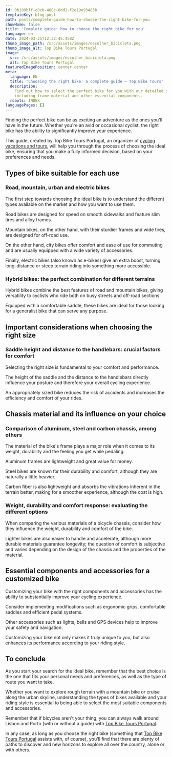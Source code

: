 ```yaml
---
id: 0b289bff-c0cb-468c-8dd2-f2e19e93485b
templateKey: blog-post
path: posts/complete-guide-how-to-choose-the-right-bike-for-you
showHome: false
title: 'Complete guide: how to choose the right bike for you'
language: en
date: 2024-03-25T12:32:45.458Z
thumb_image_path: /src/assets/images/escolher_bicicleta.png
thumb_image_alt: Top Bike Tours Portugal
image:
  src: /src/assets/images/escolher_bicicleta.png
  alt: Top Bike Tours Portugal
featuredImagePosition: center center
meta:
  language: EN
  title: 'Choosing the right bike: a complete guide – Top Bike Tours'
  description:
    Find out how to select the perfect bike for you with our detailed guide,
    including frame material and other essential components.
  robots: INDEX
languagePages: []
---
```


Finding the perfect bike can be as exciting an adventure as the ones you'll have
in the future. Whether you're an avid or occasional cyclist, the right bike has
the ability to significantly improve your experience.

This guide, created by Top Bike Tours Portugal, an organizer of
[cycling vacations and tours](https://topbiketoursportugal.com/), will help you
through the process of choosing the ideal bike, ensuring that you make a fully
informed decision, based on your preferences and needs.

## Types of bike suitable for each use

### Road, mountain, urban and electric bikes

The first step towards choosing the ideal bike is to understand the different
types available on the market and how you want to use them.

Road bikes are designed for speed on smooth sidewalks and feature slim tires and
alloy frames.

Mountain bikes, on the other hand, with their sturdier frames and wide tires,
are designed for off-road use.

On the other hand, city bikes offer comfort and ease of use for commuting and
are usually equipped with a wide variety of accessories.

Finally, electric bikes (also known as e-bikes) give an extra boost, turning
long-distance or steep terrain riding into something more accessible.

### Hybrid bikes: the perfect combination for different terrains

Hybrid bikes combine the best features of road and mountain bikes, giving
versatility to cyclists who ride both on busy streets and off-road sections.

Equipped with a comfortable saddle, these bikes are ideal for those looking for
a generalist bike that can serve any purpose.

## Important considerations when choosing the right size

### Saddle height and distance to the handlebars: crucial factors for comfort

Selecting the right size is fundamental to your comfort and performance.

The height of the saddle and the distance to the handlebars directly influence
your posture and therefore your overall cycling experience.

An appropriately sized bike reduces the risk of accidents and increases the
efficiency and comfort of your rides.

## Chassis material and its influence on your choice

### Comparison of aluminum, steel and carbon chassis, among others

The material of the bike's frame plays a major role when it comes to its weight,
durability and the feeling you get while pedaling.

Aluminum frames are lightweight and great value for money.

Steel bikes are known for their durability and comfort, although they are
naturally a little heavier.

Carbon fiber is also lightweight and absorbs the vibrations inherent in the
terrain better, making for a smoother experience, although the cost is high.

### Weight, durability and comfort response: evaluating the different options

When comparing the various materials of a bicycle chassis, consider how they
influence the weight, durability and comfort of the bike.

Lighter bikes are also easier to handle and accelerate, although more durable
materials guarantee longevity; the question of comfort is subjective and varies
depending on the design of the chassis and the properties of the material.

## Essential components and accessories for a customized bike

Customizing your bike with the right components and accessories has the ability
to substantially improve your cycling experience.

Consider implementing modifications such as ergonomic grips, comfortable saddles
and efficient pedal systems.

Other accessories such as lights, bells and GPS devices help to improve your
safety and navigation.

Customizing your bike not only makes it truly unique to you, but also enhances
its performance according to your riding style.

## To conclude

As you start your search for the ideal bike, remember that the best choice is
the one that fits your personal needs and preferences, as well as the type of
route you want to take.

Whether you want to explore rough terrain with a mountain bike or cruise along
the urban skyline, understanding the types of bikes available and your riding
style is essential to being able to select the most suitable components and
accessories.

Remember that if bicycles aren't your thing, you can always walk around Lisbon
and Porto (with or without a guide) with
[Top Bike Tours Portugal](https://topwalkingtoursportugal.com/).

In any case, as long as you choose the right bike (something that
[Top Bike Tours Portugal](https://topwalkingtoursportugal.com/pt/) assists with,
of course), you'll find that there are plenty of paths to discover and new
horizons to explore all over the country, alone or with others.
